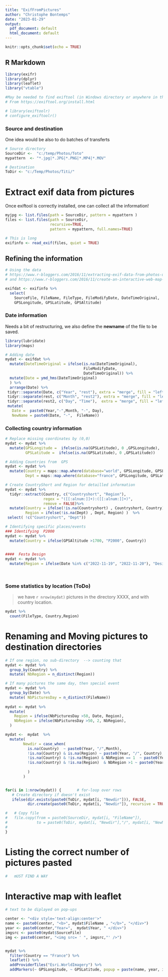 ```yaml
---
title: "ExifFromPictures"
author: "Christophe Bontemps"
date: "2023-01-29"
output:
  pdf_document: default
  html_document: default
---
```


```r
knitr::opts_chunk$set(echo = TRUE)
```

## R Markdown

```r
library(exifr)
library(dplyr)
library(leaflet)
library("vtable")
```


```r
#May be needed to find exiftool (in Windows directory or anywhere in the path)
# From https://exiftool.org/install.html

# library(exiftoolr)
# configure_exiftoolr()
```

### Source and destination
One idea would be also to do batches of transferts

```r
# Source directory
SourceDir <-  "c:/temp/Photos/Toto"
mypattern  <- "*.jpg|*.JPG|*.PNG|*.MP4|*.MOV"

# Destination 
ToDir <- "c:/Temp/Photos/Titi/"

```

# Extract exif data from pictures
Once exiftool is correctly installed, one can collect all the information! 


```r

myjpg <- list.files(path = SourceDir, pattern = mypattern )
files <- list.files(path = SourceDir,
                    recursive=TRUE,
                    pattern = mypattern, full.names=TRUE)

# This is long 
exifinfo <- read_exif(files, quiet = TRUE)
```

## Refining the information

```r

# Using the data 
# https://www.r-bloggers.com/2016/11/extracting-exif-data-from-photos-using-r/
# and https://www.r-bloggers.com/2016/11/create-an-interactive-web-map-with-geotagged-photos/

exifdat <- exifinfo %>%
  select(
    SourceFile, FileName, FileType, FileModifyDate, DateTimeOriginal,
    GPSLongitude, GPSLatitude, GPSAltitude)

```

###  Date information
Needs a bit of restructuring, we also define the **newname** of the file to be saved. 

```r
library(lubridate)
library(maps)

# Adding date 
mydat <- exifdat %>%
  mutate(DateTimeOriginal = ifelse(is.na(DateTimeOriginal),
                                   FileModifyDate,
                                   DateTimeOriginal)) %>%
  mutate(Date = ymd_hms(DateTimeOriginal)
  ) %>%
  arrange(Date) %>%
 tidyr::separate(Date, c("Year", "rest"), extra = "merge", fill = "left")  %>%
 tidyr::separate(rest, c("Month", "rest2"), extra = "merge", fill = "left") %>%
 tidyr::separate(rest2, c("Day", "Time"),  extra = "merge", fill = "left") %>%
 mutate(
   Date =  paste0(Year,"-",Month, "-", Day),  
   NewName = paste0(Date, "-",  FileName))
```

###  Collecting country information 

```r
# Replace missing coordinates by (0,0)
mydat <- mydat %>%
  mutate(GPSLongitude =  ifelse(is.na(GPSLatitude), 0 ,GPSLongitude),
         GPSLatitude =  ifelse(is.na(GPSLatitude), 0 ,GPSLatitude)) 

# Adding Countries from  GPS 
mydat <- mydat %>%
  mutate(Country = maps::map.where(database="world", GPSLongitude, GPSLatitude, na.rm=TRUE),
         Dept = maps::map.where(database="france", GPSLongitude, GPSLatitude, na.rm=TRUE))

# Create CountryShort and Region for detailled information 
mydat <- mydat %>%
  tidyr::extract(Country, c("Countryshort", "Region"),
                 regex = "([[:alnum:]]+):([[:alnum:]]+)",
                 remove = FALSE)%>%
  mutate(Country = ifelse(!is.na(Countryshort) , Countryshort, Country), 
         Region = ifelse(!is.na(Dept) , Dept, Region) )  %>%
 select( !c("Countryshort", "Dept"))

# Identifying specific places/events
### Identifying  P2000
mydat <- mydat %>%
  mutate(Country = ifelse(GPSAltitude >1700, "P2000", Country)) 
 

####  Festa Design
mydat <- mydat %>%
  mutate(Region = ifelse(Date %in% c("2022-11-19", "2022-11-20"), "Design-Festa", Region)) 
  
  
```


###  Some statistics by location (ToDo)
> we have `r nrow(mydat)` pictures in the directory XXXX, and  with country location. 


```r

mydat %>%
  count(FileType, Country,Region)

```


# Renaming and Moving pictures to destination directories

```r

# If one region, no sub-directory  --> counting that
mydat <- mydat %>%
  group_by(Country) %>%
  mutate( NbRegion = n_distinct(Region))

# If many pictures the same day, then special event
mydat <- mydat %>%
  group_by(Date) %>%
  mutate( NbPicturesDay = n_distinct(FileName)) 
  
mydat <- mydat %>%
  mutate(
    Region = ifelse(NbPicturesDay >50, Date, Region), 
    NbRegion = ifelse(NbPicturesDay >50, 2, NbRegion), 
  )

mydat <-  mydat  %>%
  mutate(
        Newdir = case_when(
          is.na(Country)  ~ paste0(Year, "/",Month),
          !is.na(Country) & is.na(Region) ~ paste0(Year, "/", Country),
          !is.na(Country) & !is.na(Region) & NbRegion == 1  ~ paste0(Year, "/", Country),
          !is.na(Country) & !is.na(Region)  & NbRegion >1 ~ paste0(Year, "/", Country, "/", Region)
          
          )
        )



```

```r


for(i in 1:nrow(mydat)) {       # for-loop over rows
   # Create directory if doesn't exist
   ifelse(dir.exists(paste0(ToDir, mydat[i, "Newdir"])), FALSE,
          dir.create(paste0(ToDir, mydat[i, "Newdir"]), recursive = TRUE))

#   # Copy file
#   file.copy(from = paste0(SourceDir, mydat[i, "FileName"]), 
#             to = paste0(ToDir, mydat[i, "Newdir"],"/", mydat[i, "NewName"]))
#   
}


```

# Listing the correct number of pictures pasted

```r
#   mUST FIND A WAY
```



# Interactive map with leaflet

```r
# text to be diplayed on pop-ups

center <- "<div style='text-align:center'>"
name <- paste0(center, "<b>", mydat$FileName , "</b>", "</div>")
year <- paste0(center,"Year=",  mydat$Year, " </div>")
imgsrc <- paste0(mydat$SourceFile)
img <- paste0(center, "<img src= ' ", imgsrc,"' />")


mydat %>%
  filter(Country == "France") %>%
  leaflet() %>%
  addProviderTiles("Esri.WorldImagery") %>%
  addMarkers(~ GPSLongitude, ~ GPSLatitude, popup = paste(name, year, img))  
```


